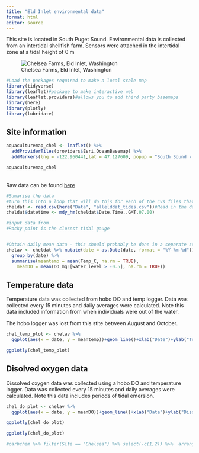 ```yaml
---
title: "Eld Inlet environmental data"
format: html
editor: source
---
```



This site is located in South Puget Sound. Environmental data is collected from an intertidal shellfish farm. Sensors were attached in the intertidal zone at a tidal height of 0 m

![Chelsea Farms, Eld Inlet,  Washington](/Images/Chelsea.jpg)

```r
#Load the packages required to make a local scale map
library(tidyverse)
library(leaflet)#package to make interactive web
library(leaflet.providers)#allows you to add third party basemaps
library(here)
library(plotly)
library(lubridate)
```

## Site information

```r
aquaculturemap_chel <- leaflet() %>% 
  addProviderTiles(providers$Esri.OceanBasemap) %>%
  addMarkers(lng = -122.960441,lat = 47.127609, popup = "South Sound - Chelsea Farms")
```

```r
aquaculturemap_chel
```

<Br>Raw data can be found [here](https://github.com/CraigNorrie/Environmental-data-website/tree/main/Data)<Br>

```r
#Sumarise the data
#turn this into a loop that will do this for each of the cvs files that I have in the data folder
cheldat <- read.csv(here("Data", "allelddat_tides.csv"))#Read in the data
cheldat$datetime <- mdy_hm(cheldat$Date.Time..GMT.07.00)

#input data from 
#Rocky point is the closest tidal gauge


#Obtain daily mean data - this should probably be done in a separate script and this should be saved for the website only
chelav <- cheldat %>% mutate(date = as.Date(date, format = "%Y-%m-%d")) %>%
  group_by(date) %>%
  summarise(meantemp = mean(Temp_C, na.rm = TRUE),
    meanDO = mean(DO_mgL[water_level > -0.5], na.rm = TRUE))
```


## Temperature data

Temperature data was collected from hobo DO and temp logger.  Data was collected every 15 minutes and daily averages were calculated. Note this data included information from when individuals were out of the water. <Br>

The hobo logger was lost from this stite between August and October.

```r
chel_temp_plot <- chelav %>% 
  ggplot(aes(x = date, y = meantemp))+geom_line()+xlab("Date")+ylab("Temperature (°C)")+theme_bw()

```


```r
ggplotly(chel_temp_plot)
```

## Disolved oxygen data


Dissolved oxygen data was collected using a hobo DO and temperature logger. Data was collected every 15 minutes and daily averages were calculated. Note this data includes periods of tidal emersion. 

```r
chel_do_plot <- chelav %>% 
  ggplot(aes(x = date, y = meanDO))+geom_line()+xlab("Date")+ylab("Disolved oxygen (mg/L)")+theme_bw()

ggplotly(chel_do_plot)

```

```r
ggplotly(chel_do_plot)
```

```r
#carbchem %>% filter(Site == "Chelsea") %>% select(-c(1,2)) %>%  arrange(Year, Month)
```

